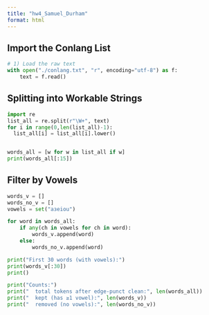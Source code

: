 ```yaml
---
title: "hw4_Samuel_Durham"
format: html
---
```


## Import the Conlang List

```python
# 1) Load the raw text
with open("./conlang.txt", "r", encoding="utf-8") as f:
    text = f.read()
```

## Splitting into Workable Strings

```python
import re
list_all = re.split(r"\W+", text)
for i in range(0,len(list_all)-1):
  list_all[i] = list_all[i].lower()


words_all = [w for w in list_all if w]
print(words_all[:15])
```

## Filter by Vowels

```python
words_v = []
words_no_v = []
vowels = set("aɜeiou")

for word in words_all:
    if any(ch in vowels for ch in word):
        words_v.append(word)
    else:
        words_no_v.append(word)
```

```python
print("First 30 words (with vowels):")
print(words_v[:30])
print()

print("Counts:")
print("  total tokens after edge-punct clean:", len(words_all))
print("  kept (has ≥1 vowel):", len(words_v))
print("  removed (no vowels):", len(words_no_v))
```
